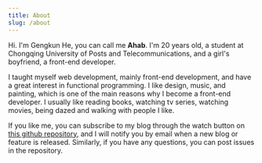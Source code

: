 ---
title: About
slug: /about
---

Hi. I'm Gengkun He, you can call me **Ahab**. I'm 20 years old, a student at Chongqing University of Posts and Telecommunications, and a girl's boyfriend, a front-end developer.

I taught myself web development, mainly front-end development, and have a great interest in functional programming. I like design, music, and painting, which is one of the main reasons why I become a front-end developer. I usually like reading books, watching tv series, watching movies, being dazed and walking with people I like.

If you like me, you can subscribe to my blog through the watch button on [this github repository](https://github.com/ahabhgk/ahabhgk.github.io), and I will notify you by email when a new blog or feature is released. Similarly, if you have any questions, you can post issues in the repository.
